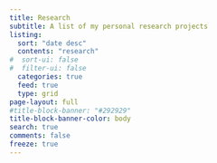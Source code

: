 ```yaml
---
title: Research
subtitle: A list of my personal research projects 
listing:
  sort: "date desc"
  contents: "research"
#  sort-ui: false
#  filter-ui: false
  categories: true
  feed: true
  type: grid
page-layout: full
#title-block-banner: "#292929"
title-block-banner-color: body
search: true
comments: false
freeze: true
---
```

